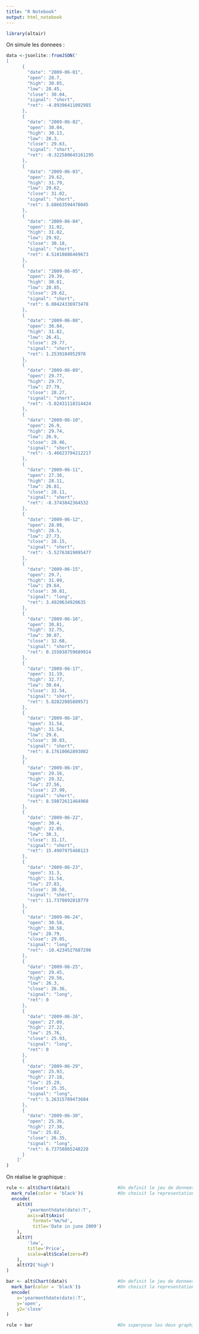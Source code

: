 ```yaml
---
title: "R Notebook"
output: html_notebook
---
```



```r
library(altair)
```

On simule les donnees :

```r

data <-jsonlite::fromJSON('
[
      {
        "date": "2009-06-01",
        "open": 28.7,
        "high": 30.05,
        "low": 28.45,
        "close": 30.04,
        "signal": "short",
        "ret": -4.89396411092985
      },
      {
        "date": "2009-06-02",
        "open": 30.04,
        "high": 30.13,
        "low": 28.3,
        "close": 29.63,
        "signal": "short",
        "ret": -0.322580645161295
      },
      {
        "date": "2009-06-03",
        "open": 29.62,
        "high": 31.79,
        "low": 29.62,
        "close": 31.02,
        "signal": "short",
        "ret": 3.68663594470045
      },
      {
        "date": "2009-06-04",
        "open": 31.02,
        "high": 31.02,
        "low": 29.92,
        "close": 30.18,
        "signal": "short",
        "ret": 4.51010886469673
      },
      {
        "date": "2009-06-05",
        "open": 29.39,
        "high": 30.81,
        "low": 28.85,
        "close": 29.62,
        "signal": "short",
        "ret": 6.08424336973478
      },
      {
        "date": "2009-06-08",
        "open": 30.84,
        "high": 31.82,
        "low": 26.41,
        "close": 29.77,
        "signal": "short",
        "ret": 1.2539184952978
      },
      {
        "date": "2009-06-09",
        "open": 29.77,
        "high": 29.77,
        "low": 27.79,
        "close": 28.27,
        "signal": "short",
        "ret": -5.02431118314424
      },
      {
        "date": "2009-06-10",
        "open": 26.9,
        "high": 29.74,
        "low": 26.9,
        "close": 28.46,
        "signal": "short",
        "ret": -5.46623794212217
      },
      {
        "date": "2009-06-11",
        "open": 27.36,
        "high": 28.11,
        "low": 26.81,
        "close": 28.11,
        "signal": "short",
        "ret": -8.3743842364532
      },
      {
        "date": "2009-06-12",
        "open": 28.08,
        "high": 28.5,
        "low": 27.73,
        "close": 28.15,
        "signal": "short",
        "ret": -5.52763819095477
      },
      {
        "date": "2009-06-15",
        "open": 29.7,
        "high": 31.09,
        "low": 29.64,
        "close": 30.81,
        "signal": "long",
        "ret": 3.4920634920635
      },
      {
        "date": "2009-06-16",
        "open": 30.81,
        "high": 32.75,
        "low": 30.07,
        "close": 32.68,
        "signal": "short",
        "ret": 0.155038759689914
      },
      {
        "date": "2009-06-17",
        "open": 31.19,
        "high": 32.77,
        "low": 30.64,
        "close": 31.54,
        "signal": "short",
        "ret": 5.82822085889571
      },
      {
        "date": "2009-06-18",
        "open": 31.54,
        "high": 31.54,
        "low": 29.6,
        "close": 30.03,
        "signal": "short",
        "ret": 8.17610062893082
      },
      {
        "date": "2009-06-19",
        "open": 29.16,
        "high": 29.32,
        "low": 27.56,
        "close": 27.99,
        "signal": "short",
        "ret": 8.59872611464968
      },
      {
        "date": "2009-06-22",
        "open": 30.4,
        "high": 32.05,
        "low": 30.3,
        "close": 31.17,
        "signal": "short",
        "ret": 15.4907975460123
      },
      {
        "date": "2009-06-23",
        "open": 31.3,
        "high": 31.54,
        "low": 27.83,
        "close": 30.58,
        "signal": "short",
        "ret": 11.7370892018779
      },
      {
        "date": "2009-06-24",
        "open": 30.58,
        "high": 30.58,
        "low": 28.79,
        "close": 29.05,
        "signal": "long",
        "ret": -10.4234527687296
      },
      {
        "date": "2009-06-25",
        "open": 29.45,
        "high": 29.56,
        "low": 26.3,
        "close": 26.36,
        "signal": "long",
        "ret": 0
      },
      {
        "date": "2009-06-26",
        "open": 27.09,
        "high": 27.22,
        "low": 25.76,
        "close": 25.93,
        "signal": "long",
        "ret": 0
      },
      {
        "date": "2009-06-29",
        "open": 25.93,
        "high": 27.18,
        "low": 25.29,
        "close": 25.35,
        "signal": "long",
        "ret": 5.26315789473684
      },
      {
        "date": "2009-06-30",
        "open": 25.36,
        "high": 27.38,
        "low": 25.02,
        "close": 26.35,
        "signal": "long",
        "ret": 6.73758865248228
      }
    ]'
)

```

On réalise le graphique :
```r

rule <- alt$Chart(data)$                  #On definit le jeu de donnees a utiliser
  mark_rule(color = 'black')$             #On choisit la representation (ici des lignes noires)
  encode(
    alt$X(
        'yearmonthdate(date):T',
        axis=alt$Axis(
          format='%m/%d',
          title='Date in june 2009')
    ),
    alt$Y(
        'low',
        title='Price',
        scale=alt$Scale(zero=F)
    ),
    alt$Y2('high')
)

bar <- alt$Chart(data)$                   #On definit le jeu de donnees a utiliser
  mark_bar(color = 'black')$              #On choisit la representation (ici des batons noires)
  encode(
    x='yearmonthdate(date):T',
    y='open',
    y2='close'
)

rule + bar                                #On superpose les deux graphiques que l'on a fait

```

